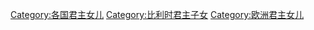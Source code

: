 [[Category:各国君主女儿|Category:各国君主女儿]]
[[Category:比利时君主子女|Category:比利时君主子女]]
[[Category:欧洲君主女儿|Category:欧洲君主女儿]]